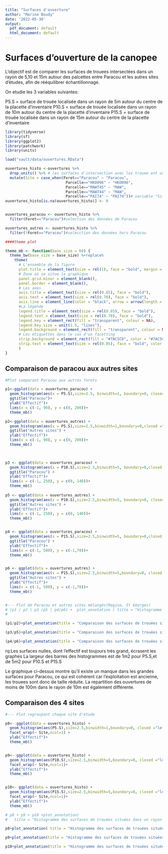 ```yaml
---
title: "Surfaces d'ouverture"
author: "Marine Boudy"
date: '2022-05-30'
output:
  pdf_document: default
  html_document: default
---
```


# Surfaces d'ouverture de la canopee

L'objectif est de comparer les surfaces de trouees intersectées dans un rayon de 5,10 et 15m autour des palcettes entre Paracou et les autres sites d'études, afin de rééquilibrer échantillonnage.

On etudie les 3 variables suivantes:

P5.S = surface de trouée localisée dans un rayon de 5m autour du centre de la placette d'inventaire
P10.S = surface de trouée localisée dans un rayon de 10m autour du centre de la placette d'inventaire
P15.S = surface de trouée localisée dans un rayon de 15m autour du centre de la placette d'inventaire


```r
library(tidyverse)
library(sf)
library(ggplot2)
library(patchwork)
library(units)


```

```r

load("vault/data/ouvertures.RData")

ouvertures_histo <-ouvertures %>% 
  drop_units() %>% # les surfaces d'intersection avec les trouee ont une unite(m2) ,on la retire pour le moment(probleme d'affichage avec ggplot2)
  mutate(Site = case_when(Foret=="Paracou" ~ "Paracou",
                           Parcelle=="HKO096" ~ "HKO096",
                           Parcelle=="MAW745" ~ "MAW",
                           Parcelle=="MAW744" ~ "MAW",
                           Parcelle=="PAI74" ~ "PAI74"))# variable "Site d'etude" pour les facet_wrap
ouvertures_histo[is.na(ouvertures_histo)] <- 0


ouvertures_paracou <- ouvertures_histo %>% 
  filter(Foret=="Paracou")#selection des données de Paracou

ouvertures_autres <- ouvertures_histo %>% 
  filter(!Foret=="Paracou")#selecction des données hors Paracou

```


```r
####theme plot

theme_mb <- function(base_size = 60) {
  theme_bw(base_size = base_size) %+replace%
    theme(
      # L'ensemble de la figure
      plot.title = element_text(size = rel(1), face = "bold", margin = margin(0,0,5,0), hjust = 0),
      # Zone où se situe le graphique
      panel.grid.minor = element_blank(),
      panel.border = element_blank(),
      # Les axes
      axis.title = element_text(size = rel(0.85), face = "bold"),
      axis.text = element_text(size = rel(0.70), face = "bold"),
      axis.line = element_line(color = "black", arrow = arrow(length = unit(0.3, "lines"), type = "closed")),
      #La légende
      legend.title = element_text(size = rel(0.85), face = "bold"),
      legend.text = element_text(size = rel(0.70), face = "bold"),
      legend.key = element_rect(fill = "transparent", colour = NA),
      legend.key.size = unit(1.5, "lines"),
      legend.background = element_rect(fill = "transparent", colour = NA),
      # Les étiquettes dans le cas d'un facetting
      strip.background = element_rect(fill = "#7AC5CD", color = "#7AC5CD"),
      strip.text = element_text(size = rel(0.85), face = "bold", color = "white", margin = margin(5,0,5,0))
      )
}
```


## Comparaison de paracou aux autres sites

```r
#Plot comparant Paracou aux autres forets

p1<-ggplot(data = ouvertures_paracou) +
  geom_histogram(aes(x = P5.S),size=2.5, binwidth=1, boundary=0, closed ="left",colour = 4, fill = "white")+
  ggtitle("Paracou")+
  ylab("Effectif")+
  lims(x = c(-1, 90), y = c(0, 200))+
  theme_mb()

p2<-ggplot(data = ouvertures_autres) +
  geom_histogram(aes(x = P5.S),size=2.5,binwidth=1,boundary=0,closed ="left", colour = 4, fill = "white")+
  ggtitle("Autres sites") +
  ylab("Effectif")+
  lims(x = c(-1, 90), y = c(0, 200))+
  theme_mb()
  


p3 <- ggplot(data = ouvertures_paracou) +
  geom_histogram(aes(x = P10.S),size=2.5,binwidth=5, boundary=0,closed ="left",colour = 4, fill = "white")+
  ggtitle("Paracou") +
  ylab("Effectif")+
  lims(x = c(-1, 250), y = c(0, 140))+
  theme_mb()
  
p5 <- ggplot(data = ouvertures_autres) +
  geom_histogram(aes(x = P10.S),size=2.5,binwidth=5, boundary=0, closed ="left",colour = 4, fill = "white")+
  ggtitle("Autres sites") +
  ylab("Effectif")+
  lims(x = c(-1, 250), y = c(0, 140))+
  theme_mb()


p4 <- ggplot(data = ouvertures_paracou) +
  geom_histogram(aes(x = P15.S),size=2.5,binwidth=5, boundary=0,closed ="left",colour = 4, fill = "white")+
  ggtitle("Paracou") +
  ylab("Effectif")+
  lims(x = c(-1, 500), y = c(-1,70))+
  theme_mb()


p6 <- ggplot(data = ouvertures_autres) +
  geom_histogram(aes(x = P15.S),size=2.5,binwidth=5,boundary=0, closed ="left",colour = 4, fill = "white")+
  ggtitle("Autres sites") +
  ylab("Effectif")+
  lims(x = c(-1, 500), y = c(-1,70))+
  theme_mb() 


#--- Plot de Paracou et autres sites mélangés(Regina, St Georges)
# (p1 / p2 | p3 /p5 | p4/p6) +  plot_annotation ( title = "Histogramme des surfaces de trouées situées dans un rayon de 5, 10, et 15 m autour des placettes d'inventaire",subtitle = "Comparaison du site de Paracou aux inventaire sur les autres sites")
# 

(p1/p2)+plot_annotation(title = "Comparaison des surfaces de trouées situées dans un rayon de 5 m autour des placettes d'inventaire entre Paracou \n et les autres sites d'étude",theme = theme_mb() ) 

(p3/p5)+plot_annotation(title = "Comparaison des surfaces de trouées situées dans un rayon de 10 m autour des placettes d'inventaire entre Paracou \n et les autres sites d'étude",theme = theme_mb() ) 

(p4/p6)+plot_annotation(title = "Comparaison des surfaces de trouées situées dans un rayon de 15 m autour des placettes d'inventaire entre Paracou \n et les autres sites d'étude",theme = theme_mb() ) 


```
rq:Les surfaces nulles, dont l'effectif est toujours très grand, écrasent les graphes
La largeur des barres des histogrammes est de 1m2 pour P5.S,et de 5m2 pour P10.S et P15.S

Le graphique ci-dessus montre qu'il existe un manque dans les grandes surfaces pour Paracou, ce qui est cohérent car l'exploitation est ancienne, les trouees sont donc de taille réduite.
La repartition des ouvertures de moins de 100m dans le rayon de 10m est également différente.

## Comparaison des 4 sites

```r
#--- Plot regroupant chaque site d'étude

p8<- ggplot(data = ouvertures_histo) +
  geom_histogram(aes(P5.S),size=2.5,binwidth=1,boundary=0, closed ="left", colour = 4, fill = "white")+
  facet_wrap(~ Site,ncol=1) +
  ylab("Effectif")+
  theme_mb()


p9<- ggplot(data = ouvertures_histo) +
  geom_histogram(aes(P10.S),size=2.5,binwidth=5,boundary=0, closed ="left", colour = 4, fill = "white")+
  facet_wrap(~ Site,ncol=1)+
  ylab("Effectif")+
  theme_mb()


p10<- ggplot(data = ouvertures_histo) +
  geom_histogram(aes(P15.S),size=2.5,binwidth=5,boundary=0, closed ="left", colour = 4, fill = "white")+
  facet_wrap(~ Site,ncol=1)+
  ylab("Effectif")+
  theme_mb()

# p8 + p9 + p10 +plot_annotation(
#   title = "Histogramme des surfaces de trouées situées dans un rayon de 5, 10, et 15 m \n autour des placettes d'inventaire pour chaque site d'etude")

p8+plot_annotation( title = "Histogramme des surfaces de trouées situées dans un rayon de 5 m \n  autour des placettes d'inventaire pour chaque site d'etude",theme= theme_mb())

p9+plot_annotation(title = "Histogramme des surfaces de trouées situées dans un rayon de 10 m \n autour des placettes d'inventaire pour chaque site d'etude",theme= theme_mb())

p10+plot_annotation(title = "Histogramme des surfaces de trouées situées dans un rayon de 15 m \n autour des placettes d'inventaire pour chaque site d'etude",theme= theme_mb())
```

